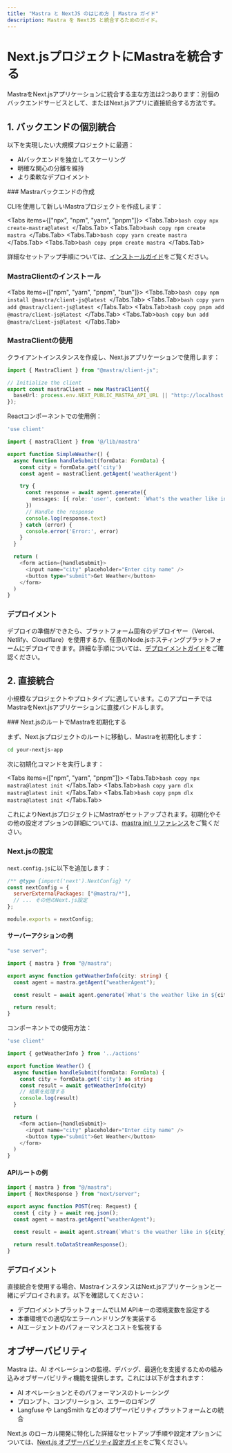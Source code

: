 ---
title: "Mastra と NextJS のはじめ方 | Mastra ガイド"
description: Mastra を NextJS と統合するためのガイド。
---


# Next.jsプロジェクトにMastraを統合する

MastraをNext.jsアプリケーションに統合する主な方法は2つあります：別個のバックエンドサービスとして、またはNext.jsアプリに直接統合する方法です。

## 1. バックエンドの個別統合

以下を実現したい大規模プロジェクトに最適：

- AIバックエンドを独立してスケーリング
- 明確な関心の分離を維持
- より柔軟なデプロイメント

<Steps>
### Mastraバックエンドの作成

CLIを使用して新しいMastraプロジェクトを作成します：

<Tabs items={["npx", "npm", "yarn", "pnpm"]}>
  <Tabs.Tab>```bash copy npx create-mastra@latest ```</Tabs.Tab>
  <Tabs.Tab>```bash copy npm create mastra ```</Tabs.Tab>
  <Tabs.Tab>```bash copy yarn create mastra ```</Tabs.Tab>
  <Tabs.Tab>```bash copy pnpm create mastra ```</Tabs.Tab>
</Tabs>

詳細なセットアップ手順については、[インストールガイド](/docs/getting-started/installation)をご覧ください。

### MastraClientのインストール

<Tabs items={["npm", "yarn", "pnpm", "bun"]}>
  <Tabs.Tab>```bash copy npm install @mastra/client-js@latest ```</Tabs.Tab>
  <Tabs.Tab>```bash copy yarn add @mastra/client-js@latest ```</Tabs.Tab>
  <Tabs.Tab>```bash copy pnpm add @mastra/client-js@latest ```</Tabs.Tab>
  <Tabs.Tab>```bash copy bun add @mastra/client-js@latest ```</Tabs.Tab>
</Tabs>

### MastraClientの使用

クライアントインスタンスを作成し、Next.jsアプリケーションで使用します：

```typescript filename="lib/mastra.ts" copy
import { MastraClient } from "@mastra/client-js";

// Initialize the client
export const mastraClient = new MastraClient({
  baseUrl: process.env.NEXT_PUBLIC_MASTRA_API_URL || "http://localhost:4111",
});
```

Reactコンポーネントでの使用例：

```typescript filename="app/components/SimpleWeather.tsx" copy
'use client'

import { mastraClient } from '@/lib/mastra'

export function SimpleWeather() {
  async function handleSubmit(formData: FormData) {
    const city = formData.get('city')
    const agent = mastraClient.getAgent('weatherAgent')

    try {
      const response = await agent.generate({
        messages: [{ role: 'user', content: `What's the weather like in ${city}?` }],
      })
      // Handle the response
      console.log(response.text)
    } catch (error) {
      console.error('Error:', error)
    }
  }

  return (
    <form action={handleSubmit}>
      <input name="city" placeholder="Enter city name" />
      <button type="submit">Get Weather</button>
    </form>
  )
}
```

### デプロイメント

デプロイの準備ができたら、プラットフォーム固有のデプロイヤー（Vercel、Netlify、Cloudflare）を使用するか、任意のNode.jsホスティングプラットフォームにデプロイできます。詳細な手順については、[デプロイメントガイド](/docs/deployment/deployment)をご確認ください。

</Steps>

## 2. 直接統合

小規模なプロジェクトやプロトタイプに適しています。このアプローチではMastraをNext.jsアプリケーションに直接バンドルします。

<Steps>
### Next.jsのルートでMastraを初期化する

まず、Next.jsプロジェクトのルートに移動し、Mastraを初期化します：

```bash copy
cd your-nextjs-app
```

次に初期化コマンドを実行します：

<Tabs items={["npm", "yarn", "pnpm"]}>
  <Tabs.Tab>```bash copy npx mastra@latest init ```</Tabs.Tab>
  <Tabs.Tab>```bash copy yarn dlx mastra@latest init ```</Tabs.Tab>
  <Tabs.Tab>```bash copy pnpm dlx mastra@latest init ```</Tabs.Tab>
</Tabs>

これによりNext.jsプロジェクトにMastraがセットアップされます。初期化やその他の設定オプションの詳細については、[mastra init リファレンス](/reference/cli/init)をご覧ください。

### Next.jsの設定

`next.config.js`に以下を追加します：

```js filename="next.config.js" copy
/** @type {import('next').NextConfig} */
const nextConfig = {
  serverExternalPackages: ["@mastra/*"],
  // ... その他のNext.js設定
};

module.exports = nextConfig;
```

#### サーバーアクションの例

```typescript filename="app/actions.ts" copy
"use server";

import { mastra } from "@/mastra";

export async function getWeatherInfo(city: string) {
  const agent = mastra.getAgent("weatherAgent");

  const result = await agent.generate(`What's the weather like in ${city}?`);

  return result;
}
```

コンポーネントでの使用方法：

```typescript filename="app/components/Weather.tsx" copy
'use client'

import { getWeatherInfo } from '../actions'

export function Weather() {
  async function handleSubmit(formData: FormData) {
    const city = formData.get('city') as string
    const result = await getWeatherInfo(city)
    // 結果を処理する
    console.log(result)
  }

  return (
    <form action={handleSubmit}>
      <input name="city" placeholder="Enter city name" />
      <button type="submit">Get Weather</button>
    </form>
  )
}
```

#### APIルートの例

```typescript filename="app/api/chat/route.ts" copy
import { mastra } from "@/mastra";
import { NextResponse } from "next/server";

export async function POST(req: Request) {
  const { city } = await req.json();
  const agent = mastra.getAgent("weatherAgent");

  const result = await agent.stream(`What's the weather like in ${city}?`);

  return result.toDataStreamResponse();
}
```

### デプロイメント

直接統合を使用する場合、MastraインスタンスはNext.jsアプリケーションと一緒にデプロイされます。以下を確認してください：

- デプロイメントプラットフォームでLLM APIキーの環境変数を設定する
- 本番環境での適切なエラーハンドリングを実装する
- AIエージェントのパフォーマンスとコストを監視する

</Steps>

## オブザーバビリティ

Mastra は、AI オペレーションの監視、デバッグ、最適化を支援するための組み込みオブザーバビリティ機能を提供します。これには以下が含まれます：

- AI オペレーションとそのパフォーマンスのトレーシング
- プロンプト、コンプリーション、エラーのロギング
- Langfuse や LangSmith などのオブザーバビリティプラットフォームとの統合

Next.js のローカル開発に特化した詳細なセットアップ手順や設定オプションについては、[Next.js オブザーバビリティ設定ガイド](/docs/observability/nextjs-tracing)をご覧ください。
